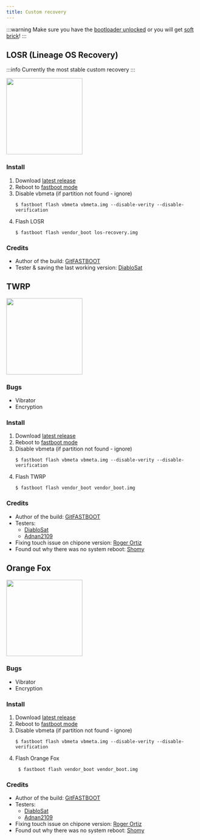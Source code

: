 ```yaml
---
title: Custom recovery
---
```


:::warning
Make sure you have the [bootloader unlocked](../dev/bootloader.md) or you will get [soft brick](../info/softbrick.md)!
:::

## LOSR (Lineage OS Recovery)
:::info
Currently the most stable custom recovery
:::

<img src={losrImg} width="200" />

### Install
1. Download [latest release](https://penangf.fuckyoumoto.xyz/assets/modding/recovery/los-recovery.img)
2. Reboot to [fastboot mode](../modes/fastboot)
3. Disable vbmeta (if partition not found - ignore)
    ```shell
    $ fastboot flash vbmeta vbmeta.img --disable-verity --disable-verification
    ```
4. Flash LOSR
    ```shell
    $ fastboot flash vendor_boot los-recovery.img
    ```

### Credits
- Author of the build: [GitFASTBOOT](https://github.com/GitFASTBOOT)
- Tester & saving the last working version: [DiabloSat](https://github.com/progzone122)

## TWRP

<img src={twrpImg} width="200" />

### Bugs
- Vibrator
- Encryption

### Install
1. Download [latest release](https://github.com/penangf/android_device_motorola_penangf-twrp/releases/download/Twrp/vendo_boot.img)
2. Reboot to [fastboot mode](../modes/fastboot)
3. Disable vbmeta (if partition not found - ignore)
    ```shell
    $ fastboot flash vbmeta vbmeta.img --disable-verity --disable-verification
    ```
4. Flash TWRP
    ```shell
    $ fastboot flash vendor_boot vendor_boot.img
    ```

### Credits
- Author of the build: [GitFASTBOOT](https://github.com/GitFASTBOOT)
- Testers:
    - [DiabloSat](https://github.com/progzone122)
    - [Adnan2109](https://github.com/Adnan2109)
- Fixing touch issue on chipone version: [Roger Ortiz ](https://github.com/R0rt1z2)
- Found out why there was no system reboot: [Shomy](https://github.com/shomykohai)

## Orange Fox

<img src={ofoxImg} width="200" />

### Bugs
- Vibrator
- Encryption

### Install
1. Download [latest release](https://github.com/penangf/android_device_motorola_penangf-twrp/releases/download/ofox/vendor_boot.img)
2. Reboot to [fastboot mode](../modes/fastboot)
3. Disable vbmeta (if partition not found - ignore)
    ```shell
    $ fastboot flash vbmeta vbmeta.img --disable-verity --disable-verification
    ```
4. Flash Orange Fox
    ```shell
     $ fastboot flash vendor_boot vendor_boot.img
    ```

### Credits
- Author of the build: [GitFASTBOOT](https://github.com/GitFASTBOOT)
- Testers:
  - [DiabloSat](https://github.com/progzone122)
  - [Adnan2109](https://github.com/Adnan2109)
- Fixing touch issue on chipone version: [Roger Ortiz ](https://github.com/R0rt1z2)
- Found out why there was no system reboot: [Shomy](https://github.com/shomykohai)